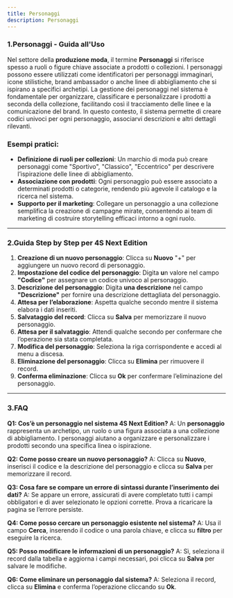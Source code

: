 ```yaml
---
title: Personaggi
description: Personaggi
---
```


### 1.Personaggi - Guida all'Uso

Nel settore della **produzione moda**, il termine **Personaggi** si riferisce spesso a ruoli o figure chiave associate a prodotti o collezioni. I personaggi possono essere utilizzati come identificatori per personaggi immaginari, icone stilistiche, brand ambassador o anche linee di abbigliamento che si ispirano a specifici archetipi. La gestione dei personaggi nel sistema è fondamentale per organizzare, classificare e personalizzare i prodotti a seconda della collezione, facilitando così il tracciamento delle linee e la comunicazione del brand. In questo contesto, il sistema permette di creare codici univoci per ogni personaggio, associarvi descrizioni e altri dettagli rilevanti.

### Esempi pratici:

* **Definizione di ruoli per collezioni**: Un marchio di moda può creare personaggi come "Sportivo", "Classico", "Eccentrico" per descrivere l’ispirazione delle linee di abbigliamento.
* **Associazione con prodotti**: Ogni personaggio può essere associato a determinati prodotti o categorie, rendendo più agevole il catalogo e la ricerca nel sistema.
* **Supporto per il marketing**: Collegare un personaggio a una collezione semplifica la creazione di campagne mirate, consentendo ai team di marketing di costruire storytelling efficaci intorno a ogni ruolo.

***

### 2.Guida Step by Step per **4S Next Edition**

1. **Creazione di un nuovo personaggio**: Clicca su **Nuovo** "+" per aggiungere un nuovo record di personaggio.
2. **Impostazione del codice del personaggio**: Digita **u**n valore nel campo **"Codice"** per assegnare un codice univoco al personaggio.
3. **Descrizione del personaggio**: Digita **una descrizione** nel campo **"Descrizione"** per fornire una descrizione dettagliata del personaggio.
4. **Attesa per l’elaborazione**: Aspetta qualche secondo mentre il sistema elabora i dati inseriti.
5. **Salvataggio del record**: Clicca su **Salva** per memorizzare il nuovo personaggio.
6. **Attesa per il salvataggio**: Attendi qualche secondo per confermare che l’operazione sia stata completata.
7. **Modifica del personaggio**: Seleziona la riga corrispondente e accedi al menu a discesa.
8. **Eliminazione del personaggio**: Clicca su **Elimina** per rimuovere il record.
9. **Conferma eliminazione**: Clicca su **Ok** per confermare l’eliminazione del personaggio.

***

### 3.FAQ&#x20;

**Q1: Cos’è un personaggio nel sistema 4S Next Edition?**
A: Un **personaggio** rappresenta un archetipo, un ruolo o una figura associata a una collezione di abbigliamento. I personaggi aiutano a organizzare e personalizzare i prodotti secondo una specifica linea o ispirazione.

**Q2: Come posso creare un nuovo personaggio?**
A: Clicca su **Nuovo**, inserisci il codice e la descrizione del personaggio e clicca su **Salva** per memorizzare il record.

**Q3: Cosa fare se compare un errore di sintassi durante l’inserimento dei dati?**
A: Se appare un errore, assicurati di avere completato tutti i campi obbligatori e di aver selezionato le opzioni corrette. Prova a ricaricare la pagina se l’errore persiste.

**Q4: Come posso cercare un personaggio esistente nel sistema?**
A: Usa il campo **Cerca**, inserendo il codice o una parola chiave, e clicca su  **filtro** per eseguire la ricerca.

**Q5: Posso modificare le informazioni di un personaggio?**
A: Sì, seleziona il record dalla tabella e aggiorna i campi necessari, poi clicca su **Salva** per salvare le modifiche.

**Q6: Come eliminare un personaggio dal sistema?**
A: Seleziona il record, clicca su **Elimina** e conferma l’operazione cliccando su **Ok**.